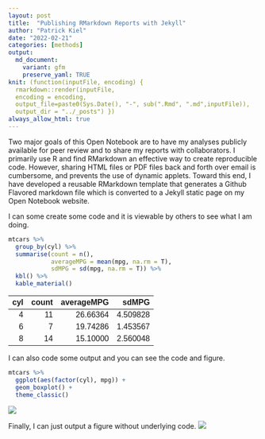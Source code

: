 ```yaml
---
layout: post
title:  "Publishing RMarkdown Reports with Jekyll"
author: "Patrick Kiel"
date: "2022-02-21"
categories: [methods]
output:
  md_document:
    variant: gfm
    preserve_yaml: TRUE
knit: (function(inputFile, encoding) {
  rmarkdown::render(inputFile, 
  encoding = encoding, 
  output_file=paste0(Sys.Date(), "-", sub(".Rmd", ".md",inputFile)), 
  output_dir = "../_posts") })
always_allow_html: true
---
```


Two major goals of this Open Notebook are to have my analyses publicly
available for peer review and to share my reports with collaborators. I
primarily use R and find RMarkdown an effective way to create
reproducible code. However, sharing HTML files or PDF files back and
forth over email is cumbersome, and prevents the use of dynamic applets.
Toward this end, I have developed a reusable RMarkdown template that
generates a Github Flavored markdown file which is converted to a Jekyll
static page on my Open Notebook website.

I can some create some code and it is viewable by others to see what I
am doing.

``` r
mtcars %>%
  group_by(cyl) %>%
  summarise(count = n(),
            averageMPG = mean(mpg, na.rm = T),
            sdMPG = sd(mpg, na.rm = T)) %>%
  kbl() %>%
  kable_material()
```

<table class=" lightable-material" style="font-family: &quot;Source Sans Pro&quot;, helvetica, sans-serif; margin-left: auto; margin-right: auto;">
<thead>
<tr>
<th style="text-align:right;">
cyl
</th>
<th style="text-align:right;">
count
</th>
<th style="text-align:right;">
averageMPG
</th>
<th style="text-align:right;">
sdMPG
</th>
</tr>
</thead>
<tbody>
<tr>
<td style="text-align:right;">
4
</td>
<td style="text-align:right;">
11
</td>
<td style="text-align:right;">
26.66364
</td>
<td style="text-align:right;">
4.509828
</td>
</tr>
<tr>
<td style="text-align:right;">
6
</td>
<td style="text-align:right;">
7
</td>
<td style="text-align:right;">
19.74286
</td>
<td style="text-align:right;">
1.453567
</td>
</tr>
<tr>
<td style="text-align:right;">
8
</td>
<td style="text-align:right;">
14
</td>
<td style="text-align:right;">
15.10000
</td>
<td style="text-align:right;">
2.560048
</td>
</tr>
</tbody>
</table>

I can also code some output and you can see the code and figure.

``` r
mtcars %>%
  ggplot(aes(factor(cyl), mpg)) +
  geom_boxplot() +
  theme_classic()
```

![](/notebook/images/unnamed-chunk-2-1.png)<!-- -->

Finally, I can just output a figure without underlying code.
![](/notebook/images/unnamed-chunk-3-1.png)<!-- -->
